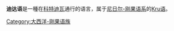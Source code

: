 {{Infobox language
| name        = 迪达语
| region      = [[科特迪瓦|科特迪瓦]]
| speakers    = 195,400
| familycolor = Niger-Congo
| fam1        = [[尼日尔-刚果语系|尼日尔-刚果语系]]
| fam2        = [[大西洋-刚果语族|大西洋-刚果语族]]
| fam3        = [[沃尔特-刚果语支|沃尔特-刚果语支]]
| fam4        = [[Kru_languages|Kru]]
| fam5        = [[Eastern_Kru_languages|Eastern]]
| fam6        = [[Dida_languages|Dida]]
| iso2        = nic
| lc1  = gud | ld1  = Yocoboué Dida
| lc2  = dic | ld2  = Lakota Dida
}}
'''迪达语'''是一種在[[科特迪瓦|科特迪瓦]]通行的语言，属于[[尼日尔-刚果语系|尼日尔-刚果语系]]的[[Kru语|Kru语]]。
{{Authority control}}
{{lang-stub}}

[[Category:大西洋-刚果语族|Category:大西洋-刚果语族]]